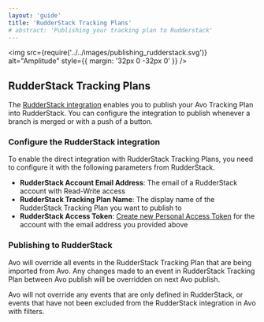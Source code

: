 ```yaml
---
layout: 'guide'
title: 'RudderStack Tracking Plans'
# abstract: 'Publishing your tracking plan to Rudderstack'
---
```




<img
  src={require('../../images/publishing_rudderstack.svg')}
  alt="Amplitude"
  style={{ margin: '32px 0 -32px 0' }}
/>

## <a name="rudderstack"></a> RudderStack Tracking Plans

The [RudderStack integration](https://rudderstack.com/blog/dogfooding-at-rudderstack-tracking-plans-part-1/) enables you to publish your Avo Tracking Plan into RudderStack. You can configure the integration to publish whenever a branch is merged or with a push of a button.

### Configure the RudderStack integration

To enable the direct integration with RudderStack Tracking Plans, you need to configure it with the following parameters from RudderStack.

- **RudderStack Account Email Address**: The email of a RudderStack account with Read-Write access
- **RudderStack Tracking Plan Name**: The display name of the RudderStack Tracking Plan you want to publish to
- **RudderStack Access Token**: [Create new Personal Access Token](https://rudderstack.com/docs/transformations/api-access-token/#access-token) for the account with the email address you provided above

### Publishing to RudderStack

Avo will override all events in the RudderStack Tracking Plan that are being imported from Avo. Any changes made to an event in RudderStack Tracking Plan between Avo publish will be overridden on next Avo publish.

Avo will not override any events that are only defined in RudderStack, or events that have not been excluded from the RudderStack integration in Avo with filters.